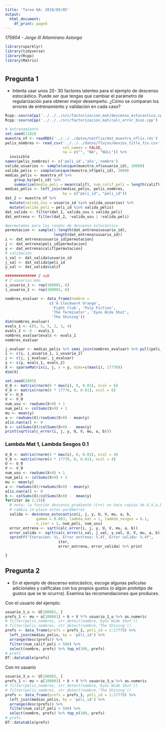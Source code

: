 ```yaml
---
title: 'Tarea 6A: 2018/03/05'
output:
  html_document:
    df_print: paged
---
```


_175904 - Jorge III Altamirano Astorga_

```r
library(sparklyr)
library(tidyverse)
library(Rcpp)
library(Matrix)
```

# {.tabset}

## Pregunta 1

- Intenta usar unos 20- 30 factores latentes para el ejemplo
de descenso estocástico. Puede ser que tengas que cambiar el 
parámetro de regularización para obtener mejor desempeño. ¿Cómo
se comparan los errores de entrenamiento y validación en cada caso?

```r
Rcpp::sourceCpp('../../../src/factorizacion_mat/descenso_estocastico.cpp')
Rcpp::sourceCpp('../../../src/factorizacion_mat/calc_error_bias.cpp')
```

```r
# entrenamiento
set.seed(1182)
muestra_nf <- readRDS('../../../datos/netflix/dat_muestra_nflix.rds')
pelis_nombres <- read_csv('../../../datos/flujos/movies_title_fix.csv', 
                          col_names = FALSE, 
                          na = c("", "NA", "NULL")) %>%
  invisible
names(pelis_nombres) <- c('peli_id','año','nombre')
valida_usuarios <- sample(unique(muestra_nf$usuario_id), 20000)
valida_pelis <- sample(unique(muestra_nf$peli_id), 2000)
medias_pelis <- muestra_nf %>% 
    group_by(peli_id) %>% 
    summarise(media_peli = mean(calif), num_calif_peli = length(calif))
medias_pelis <- left_join(medias_pelis, pelis_nombres, 
                          by = c("peli_id", "peli_id"))
dat_2 <- muestra_nf %>%
  mutate(valida_usu = usuario_id %in% valida_usuarios) %>%
  mutate(valida_peli = peli_id %in% valida_pelis)
dat_valida <- filter(dat_2, valida_usu & valida_peli)
dat_entrena <- filter(dat_2, !valida_usu | !valida_peli)
```

```r
#permutamos para las rondas de descenso estocástico
permutacion <- sample(1:length(dat_entrena$usuario_id), 
                      length(dat_entrena$usuario_id))
i <- dat_entrena$usuario_id[permutacion]
j <- dat_entrena$peli_id[permutacion]
y <- dat_entrena$calif[permutacion]
# validación
i_val <- dat_valida$usuario_id
j_val <- dat_valida$peli_id
y_val <- dat_valida$calif

############## 2 sub
# 2 usuarios más
i_usuario_1 <- rep(100001, 6)
i_usuario_2 <- rep(100002, 6)

nombres_evaluar <- data_frame(nombre = 
                    c('A Clockwork Orange', 
                     'Fight Club', 'Pulp Fiction',
                     'The Terminator', 'Eyes Wide Shut', 
                     'The Shining'))
dim(nombres_evaluar)
evals_1 <- c(5, 5, 5, 2, 3, 4)
evals_2 <- 6 - evals_1
nombres_evaluar$evals <- evals_1
nombres_evaluar
```

```r
j_evaluar <- medias_pelis %>% semi_join(nombres_evaluar) %>% pull(peli_id)
i <- c(i, i_usuario_1, i_usuario_2)
j <- c(j, j_evaluar, j_evaluar)
y <- c(y, evals_1, evals_2)
X <- sparseMatrix(i, j, x = y, dims=c(max(i), 17770))
dim(X)
```

```r
set.seed(2805)
U_0 <- matrix(rnorm(6 * max(i), 0, 0.01), ncol = 6)
V_0 <- matrix(rnorm(6 * 17770, 0, 0.01), ncol = 6)
U <- U_0
V <- V_0
num_usu <- rowSums(X>0) + 1
num_peli <- colSums(X>0) + 1
mu <- mean(y)
a <- rowSums(X)/rowSums(X>0) - mean(y)
a[is.nan(a)] <- 0
b <- colSums(X)/colSums(X>0) -  mean(y)
print(sqrt(calc_error(i, j, y, U, V, mu, a, b)))
```

### Lambda Mat 1, Lambda Sesgos 0.1

```r
U_0 <- matrix(rnorm(4 * max(i), 0, 0.01), ncol = 4)
V_0 <- matrix(rnorm(4 * 17770, 0, 0.01), ncol = 4)
U <- U_0
V <- V_0
num_usu <- rowSums(X>0) + 1
num_peli <- colSums(X>0) + 1
mu <- mean(y)
a <- rowSums(X)/rowSums(X>0) - mean(y)
a[is.nan(a)] <- 0
b <- colSums(X)/colSums(X>0) -  mean(y)
for(iter in 1:15){
  # nota: la función descenso_gradiente (C++) no hace copias de U,V,a,b
  # cambia in-place estos parámetros
  salida <- descenso_estocastico(i, j, y, U, V, mu, a, b, 
              gamma = 0.003, lambda_mat = 1, lambda_sesgos = 0.1,
              n_iter = 1, num_peli, num_usu)
  error_entrena <- sqrt(calc_error(i, j, y, U, V, mu, a, b))
  error_valida <- sqrt(calc_error(i_val, j_val, y_val, U, V, mu, a, b))
  sprintf("Iteración: %i, Error entrena: %.4f, Error valida: %.4f", 
                        iter,
                        error_entrena, error_valida) %>% print

}
```

## Pregunta 2

- En el ejemplo de descenso estocástico, escoge algunas películas
adicionales y calificalas con tus propios gustos (o algún prototipo
de gustos que se te ocurrra). Examina las recomendaciones que produces.

Con el usuario del ejemplo:
```r
usuario_1_u <- U[100001, ]
prefs_1 <- mu + a[100001] + b + V %*% usuario_1_u %>% as.numeric
# filter(pelis_nombres, str_detect(nombre,'Eyes Wide Shut'))
# filter(pelis_nombres, str_detect(nombre,'The Shining'))
prefs <- data_frame(prefs = prefs_1, peli_id = 1:17770) %>% 
  left_join(medias_pelis, by = 'peli_id') %>%
  arrange(desc(prefs)) %>% 
  filter(num_calif_peli > 500) %>%
  select(nombre, prefs) %>% top_n(100, prefs) 
# prefs
DT::datatable(prefs)
```

Con mi usuario

```r
usuario_3_u <- U[100003, ]
prefs_1 <- mu + a[100003] + b + V %*% usuario_3_u %>% as.numeric
# filter(pelis_nombres, str_detect(nombre,'Eyes Wide Shut'))
# filter(pelis_nombres, str_detect(nombre,'The Shining'))
prefs <- data_frame(prefs = prefs_1, peli_id = 1:17770) %>% 
  left_join(medias_pelis, by = 'peli_id') %>%
  arrange(desc(prefs)) %>% 
  filter(num_calif_peli > 500) %>%
  select(nombre, prefs) %>% top_n(100, prefs) 
# prefs
DT::datatable(prefs)
```

